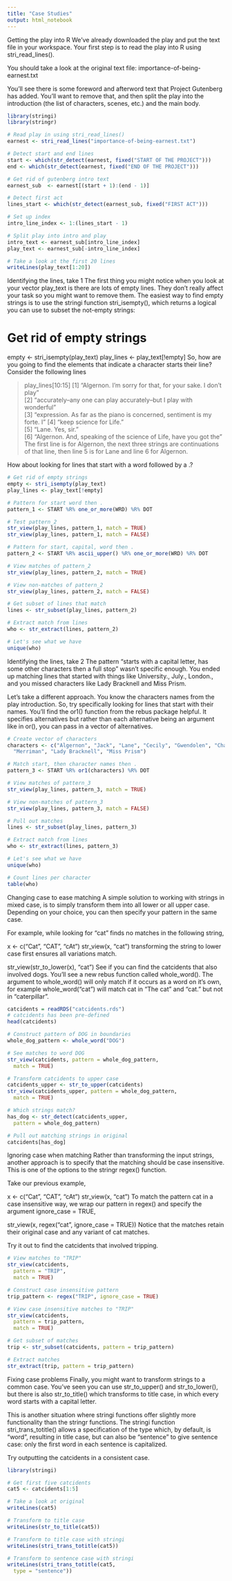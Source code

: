```yaml
---
title: "Case Studies"
output: html_notebook
---
```

Getting the play into R
We've already downloaded the play and put the text file in your workspace. Your first step is to read the play into R using stri_read_lines().

You should take a look at the original text file: importance-of-being-earnest.txt

You'll see there is some foreword and afterword text that Project Gutenberg has added. You'll want to remove that, and then split the play into the introduction (the list of characters, scenes, etc.) and the main body.

```r
library(stringi)
library(stringr)

# Read play in using stri_read_lines()
earnest <- stri_read_lines("importance-of-being-earnest.txt")

# Detect start and end lines
start <- which(str_detect(earnest, fixed("START OF THE PROJECT")))
end <- which(str_detect(earnest, fixed("END OF THE PROJECT")))

# Get rid of gutenberg intro text
earnest_sub  <- earnest[(start + 1):(end - 1)]

# Detect first act
lines_start <- which(str_detect(earnest_sub, fixed("FIRST ACT")))

# Set up index
intro_line_index <- 1:(lines_start - 1)

# Split play into intro and play
intro_text <- earnest_sub[intro_line_index]
play_text <- earnest_sub[-intro_line_index]

# Take a look at the first 20 lines
writeLines(play_text[1:20])
```

Identifying the lines, take 1
The first thing you might notice when you look at your vector play_text is there are lots of empty lines. They don't really affect your task so you might want to remove them. The easiest way to find empty strings is to use the stringi function stri_isempty(), which returns a logical you can use to subset the not-empty strings:

# Get rid of empty strings
empty <- stri_isempty(play_text)
play_lines <- play_text[!empty]
So, how are you going to find the elements that indicate a character starts their line? Consider the following lines

> play_lines[10:15]
[1] "Algernon.  I'm sorry for that, for your sake.  I don't play"             
[2] "accurately--any one can play accurately--but I play with wonderful"      
[3] "expression.  As far as the piano is concerned, sentiment is my forte.  I"
[4] "keep science for Life."                                                  
[5] "Lane.  Yes, sir."                                                        
[6] "Algernon.  And, speaking of the science of Life, have you got the"
The first line is for Algernon, the next three strings are continuations of that line, then line 5 is for Lane and line 6 for Algernon.

How about looking for lines that start with a word followed by a .?

```r
# Get rid of empty strings
empty <- stri_isempty(play_text)
play_lines <- play_text[!empty]

# Pattern for start word then .
pattern_1 <- START %R% one_or_more(WRD) %R% DOT

# Test pattern_2
str_view(play_lines, pattern_1, match = TRUE) 
str_view(play_lines, pattern_1, match = FALSE)

# Pattern for start, capital, word then .
pattern_2 <- START %R% ascii_upper() %R% one_or_more(WRD) %R% DOT

# View matches of pattern_2
str_view(play_lines, pattern_2, match = TRUE)

# View non-matches of pattern_2
str_view(play_lines, pattern_2, match = FALSE)

# Get subset of lines that match
lines <- str_subset(play_lines, pattern_2)

# Extract match from lines
who <- str_extract(lines, pattern_2)

# Let's see what we have
unique(who)
```

Identifying the lines, take 2
The pattern "starts with a capital letter, has some other characters then a full stop" wasn't specific enough. You ended up matching lines that started with things like University., July., London., and you missed characters like Lady Bracknell and Miss Prism.

Let's take a different approach. You know the characters names from the play introduction. So, try specifically looking for lines that start with their names. You'll find the or1() function from the rebus package helpful. It specifies alternatives but rather than each alternative being an argument like in or(), you can pass in a vector of alternatives.

```r
# Create vector of characters
characters <- c("Algernon", "Jack", "Lane", "Cecily", "Gwendolen", "Chasuble", 
  "Merriman", "Lady Bracknell", "Miss Prism")

# Match start, then character names then .
pattern_3 <- START %R% or1(characters) %R% DOT

# View matches of pattern_3
str_view(play_lines, pattern_3, match = TRUE) 

# View non-matches of pattern_3
str_view(play_lines, pattern_3, match = FALSE)

# Pull out matches
lines <- str_subset(play_lines, pattern_3)

# Extract match from lines
who <- str_extract(lines, pattern_3)

# Let's see what we have
unique(who)

# Count lines per character
table(who)
```

Changing case to ease matching
A simple solution to working with strings in mixed case, is to simply transform them into all lower or all upper case. Depending on your choice, you can then specify your pattern in the same case.

For example, while looking for "cat" finds no matches in the following string,

x <- c("Cat", "CAT", "cAt") 
str_view(x, "cat")
transforming the string to lower case first ensures all variations match.

str_view(str_to_lower(x), "cat")
See if you can find the catcidents that also involved dogs. You'll see a new rebus function called whole_word(). The argument to whole_word() will only match if it occurs as a word on it's own, for example whole_word("cat") will match cat in "The cat " and "cat." but not in "caterpillar".

```r
catcidents = readRDS("catcidents.rds")
# catcidents has been pre-defined
head(catcidents)

# Construct pattern of DOG in boundaries
whole_dog_pattern <- whole_word("DOG")

# See matches to word DOG
str_view(catcidents, pattern = whole_dog_pattern,
  match = TRUE)

# Transform catcidents to upper case
catcidents_upper <- str_to_upper(catcidents)
str_view(catcidents_upper, pattern = whole_dog_pattern,
  match = TRUE)

# Which strings match?
has_dog <- str_detect(catcidents_upper, 
  pattern = whole_dog_pattern)

# Pull out matching strings in original 
catcidents[has_dog]
```

Ignoring case when matching
Rather than transforming the input strings, another approach is to specify that the matching should be case insensitive. This is one of the options to the stringr regex() function.

Take our previous example,

x <- c("Cat", "CAT", "cAt") 
str_view(x, "cat")
To match the pattern cat in a case insensitive way, we wrap our pattern in regex() and specify the argument ignore_case = TRUE,

str_view(x, 
  regex("cat", ignore_case = TRUE))
Notice that the matches retain their original case and any variant of cat matches.

Try it out to find the catcidents that involved tripping.

```r
# View matches to "TRIP"
str_view(catcidents, 
  pattern = "TRIP", 
  match = TRUE)

# Construct case insensitive pattern
trip_pattern <- regex("TRIP", ignore_case = TRUE)

# View case insensitive matches to "TRIP"
str_view(catcidents, 
  pattern = trip_pattern, 
  match = TRUE)

# Get subset of matches
trip <- str_subset(catcidents, pattern = trip_pattern)

# Extract matches
str_extract(trip, pattern = trip_pattern)
```

Fixing case problems
Finally, you might want to transform strings to a common case. You've seen you can use str_to_upper() and str_to_lower(), but there is also str_to_title() which transforms to title case, in which every word starts with a capital letter.

This is another situation where stringi functions offer slightly more functionality than the stringr functions. The stringi function stri_trans_totitle() allows a specification of the type which, by default, is "word", resulting in title case, but can also be "sentence" to give sentence case: only the first word in each sentence is capitalized.

Try outputting the catcidents in a consistent case.

```r
library(stringi)

# Get first five catcidents
cat5 <- catcidents[1:5]

# Take a look at original
writeLines(cat5)

# Transform to title case
writeLines(str_to_title(cat5))

# Transform to title case with stringi
writeLines(stri_trans_totitle(cat5))

# Transform to sentence case with stringi
writeLines(stri_trans_totitle(cat5, 
  type = "sentence"))
```

